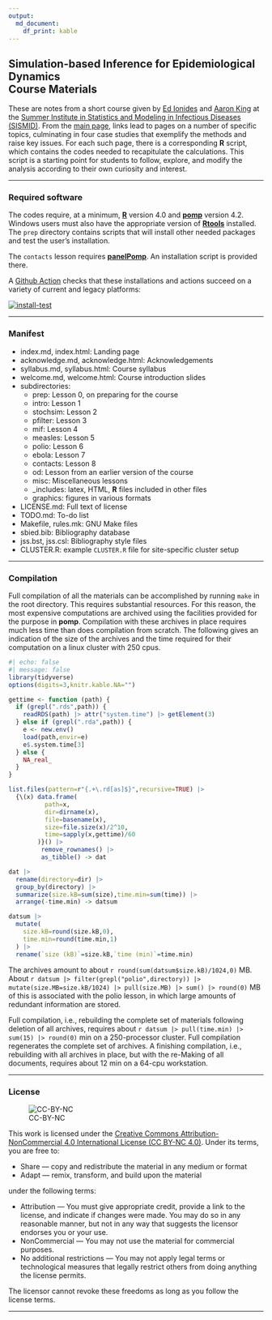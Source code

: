 ```yaml
---
output:
  md_document:
    df_print: kable
---
```


## Simulation-based Inference for Epidemiological Dynamics<br>Course Materials

These are notes from a short course given by [Ed Ionides](https://ionides.github.io/) and [Aaron King](https://kinglab.eeb.lsa.umich.edu/king/) at the [Summer Institute in Statistics and Modeling in Infectious Diseases (SISMID)](https://sismid.uw.edu).
From the [main page](https://kingaa.github.io/sbied/), links lead to pages on a number of specific topics, culminating in four case studies that exemplify the methods and raise key issues.
For each such page, there is a corresponding **R** script, which contains the codes needed to recapitulate the calculations.
This script is a starting point for students to follow, explore, and modify the analysis according to their own curiosity and interest.

----------------------------

### Required software

The codes require, at a minimum, [**R**](https://cran.r-project.org/) version 4.0 and [**pomp**](https://kingaa.github.io/pomp/) version 4.2.
Windows users must also have the appropriate version of [**Rtools**](https://cran.r-project.org/bin/windows/Rtools/) installed.
The `prep` directory contains scripts that will install other needed packages and test the user's installation.

The `contacts` lesson requires [**panelPomp**](https://github.com/cbreto/panelPomp).
An installation script is provided there.

A [Github Action](https://github.com/kingaa/sbied/actions) checks that these installations and actions succeed on a variety of current and legacy platforms:

[![install-test](https://github.com/kingaa/sbied/actions/workflows/install-test.yml/badge.svg)](https://github.com/kingaa/sbied/actions/workflows/install-test.yml)

----------------------------

### Manifest

- index.md, index.html: Landing page
- acknowledge.md, acknowledge.html: Acknowledgements
- syllabus.md, syllabus.html: Course syllabus
- welcome.md, welcome.html: Course introduction slides
- subdirectories:
  - prep: Lesson 0, on preparing for the course
  - intro: Lesson 1
  - stochsim: Lesson 2
  - pfilter: Lesson 3
  - mif: Lesson 4
  - measles: Lesson 5
  - polio: Lesson 6
  - ebola: Lesson 7
  - contacts: Lesson 8
  - od: Lesson from an earlier version of the course
  - misc: Miscellaneous lessons
  - _includes: latex, HTML, **R** files included in other files
  - graphics: figures in various formats
- LICENSE.md: Full text of license
- TODO.md: To-do list
- Makefile, rules.mk: GNU Make files
- sbied.bib: Bibliography database
- jss.bst, jss.csl: Bibliography style files
- CLUSTER.R: example `CLUSTER.R` file for site-specific cluster setup

----------------------------

### Compilation

Full compilation of all the materials can be accomplished by running `make` in the root directory.
This requires substantial resources.
For this reason, the most expensive computations are archived using the facilities provided for the purpose in **pomp**.
Compilation with these archives in place requires much less time than does compilation from scratch.
The following gives an indication of the size of the archives and the time required for their computation on a linux cluster with 250&nbsp;cpus.

```r
#| echo: false
#| message: false
library(tidyverse)
options(digits=3,knitr.kable.NA="")

gettime <- function (path) {
  if (grepl(".rds",path)) {
    readRDS(path) |> attr("system.time") |> getElement(3)
  } else if (grepl(".rda",path)) {
    e <- new.env()
    load(path,envir=e)
    e$.system.time[3]
  } else {
    NA_real_
  }
}

list.files(pattern=r"{.+\.rd[as]$}",recursive=TRUE) |> 
  {\(x) data.frame(
          path=x,
          dir=dirname(x),
          file=basename(x),
          size=file.size(x)/2^10,
          time=sapply(x,gettime)/60
        )}() |>
         remove_rownames() |>
         as_tibble() -> dat

dat |>
  rename(directory=dir) |>
  group_by(directory) |>
  summarize(size.kB=sum(size),time.min=sum(time)) |>
  arrange(-time.min) -> datsum

datsum |>
  mutate(
    size.kB=round(size.kB,0),
    time.min=round(time.min,1)
  ) |>
  rename(`size (kB)`=size.kB,`time (min)`=time.min)
```

The archives amount to about `r round(sum(datsum$size.kB)/1024,0)`&nbsp;MB.
About `r datsum |> filter(grepl("polio",directory)) |> mutate(size.MB=size.kB/1024) |> pull(size.MB) |> sum() |> round(0)`&nbsp;MB of this is associated with the polio lesson, in which large amounts of redundant information are stored.

Full compilation, i.e., rebuilding the complete set of materials following deletion of all archives, requires about `r datsum |> pull(time.min) |> sum(15) |> round(0)`&nbsp;min on a 250-processor cluster.
Full compilation regenerates the complete set of archives.
A finishing compilation, i.e., rebuilding with all archives in place, but with the re-Making of all documents, requires about 12&nbsp;min on a 64-cpu workstation.

----------------------------

### License

![CC-BY-NC](https://i.creativecommons.org/l/by-nc/4.0/88x31.png)

This work is licensed under the [Creative Commons
Attribution-NonCommercial 4.0 International License (CC BY-NC
4.0)](https://creativecommons.org/licenses/by-nc/4.0/). Under its terms,
you are free to:

-   Share &mdash; copy and redistribute the material in any medium or format
-   Adapt &mdash; remix, transform, and build upon the material

under the following terms:

-   Attribution &mdash; You must give appropriate credit, provide a link to the license, and indicate if changes were made.
	You may do so in any reasonable manner, but not in any way that suggests the licensor endorses you or your use.
-   NonCommercial &mdash; You may not use the material for commercial purposes.
-   No additional restrictions &mdash; You may not apply legal terms or technological measures that legally restrict others from doing anything the license permits.

The licensor cannot revoke these freedoms as long as you follow the license terms. 

----------------------------
